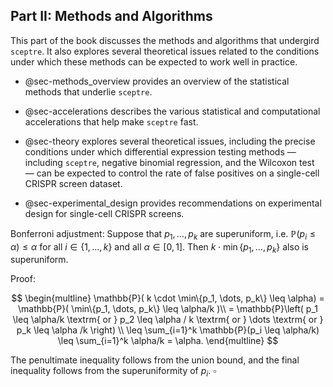 ## Part II: Methods and Algorithms

This part of the book discusses the methods and algorithms that undergird `sceptre`. It also explores several theoretical issues related to the conditions under which these methods can be expected to work well in practice.

-   @sec-methods_overview provides an overview of the statistical methods that underlie `sceptre`.

-   @sec-accelerations describes the various statistical and computational accelerations that help make `sceptre` fast.

-   @sec-theory explores several theoretical issues, including the precise conditions under which differential expression testing methods --- including `sceptre`, negative binomial regression, and the Wilcoxon test --- can be expected to control the rate of false positives on a single-cell CRISPR screen dataset.

-   @sec-experimental_design provides recommendations on experimental design for single-cell CRISPR screens.

Bonferroni adjustment: Suppose that $p_1, \dots, p_k$ are superuniform, i.e. $\mathbb{P}(p_i \leq \alpha) \leq \alpha$ for all $i \in \{1, \dots, k\}$ and all $\alpha \in [0,1]$. Then $k \cdot \min\{p_1, \dots, p_k\}$ also is superuniform.

Proof:

$$
\begin{multline}
\mathbb{P}( k \cdot \min\{p_1, \dots, p_k\} \leq \alpha) = \mathbb{P}( \min\{p_1, \dots, p_k\} \leq \alpha/k )\\ = \mathbb{P}\left( p_1 \leq \alpha/k \textrm{ or } p_2 \leq \alpha / k \textrm{ or } \dots \textrm{ or } p_k \leq \alpha /k  \right) \\ \leq \sum_{i=1}^k \mathbb{P}(p_i \leq \alpha/k) \leq \sum_{i=1}^k \alpha/k = \alpha.
\end{multline}
$$

The penultimate inequality follows from the union bound, and the final inequality follows from the superuniformity of $p_i$. $\square$
